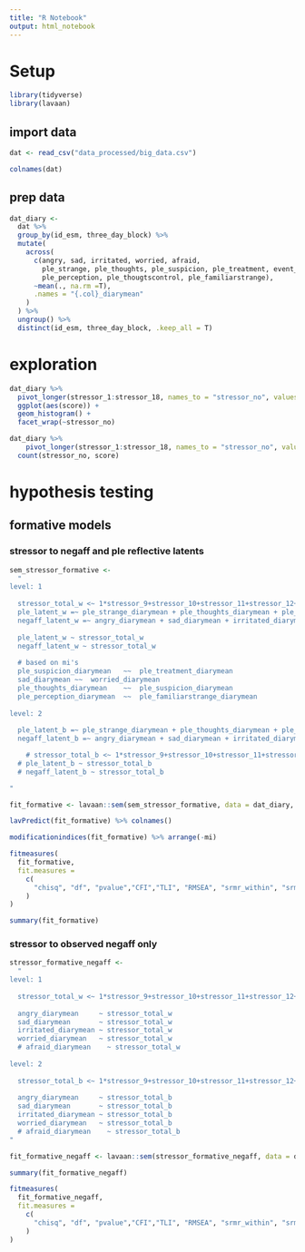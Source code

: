 ```yaml
---
title: "R Notebook"
output: html_notebook
---
```


# Setup

```r
library(tidyverse)
library(lavaan)
```

## import data

```r
dat <- read_csv("data_processed/big_data.csv")
```
```r
colnames(dat)
```
## prep data

```r
dat_diary <-
  dat %>% 
  group_by(id_esm, three_day_block) %>% 
  mutate(
    across(
      c(angry, sad, irritated, worried, afraid,
        ple_strange, ple_thoughts, ple_suspicion, ple_treatment, event_pleasantness,
        ple_perception, ple_thougtscontrol, ple_familiarstrange),
      ~mean(., na.rm =T),
      .names = "{.col}_diarymean"
    )
  ) %>% 
  ungroup() %>% 
  distinct(id_esm, three_day_block, .keep_all = T)
```

# exploration

```r
dat_diary %>% 
  pivot_longer(stressor_1:stressor_18, names_to = "stressor_no", values_to = "score") %>% 
  ggplot(aes(score)) + 
  geom_histogram() + 
  facet_wrap(~stressor_no)

```


```r
dat_diary %>% 
    pivot_longer(stressor_1:stressor_18, names_to = "stressor_no", values_to = "score") %>% 
  count(stressor_no, score)
```


# hypothesis testing

## formative models

### stressor to negaff and ple reflective latents

```r
sem_stressor_formative <- 
  "
level: 1
  
  stressor_total_w <~ 1*stressor_9+stressor_10+stressor_11+stressor_12+stressor_13+stressor_15+stressor_16+stressor_17
  ple_latent_w =~ ple_strange_diarymean + ple_thoughts_diarymean + ple_suspicion_diarymean + ple_treatment_diarymean + ple_perception_diarymean + ple_thougtscontrol_diarymean + ple_familiarstrange_diarymean
  negaff_latent_w =~ angry_diarymean + sad_diarymean + irritated_diarymean + worried_diarymean
  
  ple_latent_w ~ stressor_total_w 
  negaff_latent_w ~ stressor_total_w 
  
  # based on mi's
  ple_suspicion_diarymean	~~	ple_treatment_diarymean
  sad_diarymean	~~	worried_diarymean
  ple_thoughts_diarymean	~~	ple_suspicion_diarymean
  ple_perception_diarymean	~~	ple_familiarstrange_diarymean
  
level: 2
  
  ple_latent_b =~ ple_strange_diarymean + ple_thoughts_diarymean + ple_suspicion_diarymean + ple_treatment_diarymean + ple_perception_diarymean + ple_thougtscontrol_diarymean + ple_familiarstrange_diarymean
  negaff_latent_b =~ angry_diarymean + sad_diarymean + irritated_diarymean + worried_diarymean

    # stressor_total_b <~ 1*stressor_9+stressor_10+stressor_11+stressor_12+stressor_13+stressor_15+stressor_16+stressor_17
  # ple_latent_b ~ stressor_total_b
  # negaff_latent_b ~ stressor_total_b

"

```

```r
fit_formative <- lavaan::sem(sem_stressor_formative, data = dat_diary, cluster = "id_esm", estimator = "ML")
```

```r
lavPredict(fit_formative) %>% colnames()
```


```r
modificationindices(fit_formative) %>% arrange(-mi)
```


```r
fitmeasures(
  fit_formative,
  fit.measures = 
    c(
      "chisq", "df", "pvalue","CFI","TLI", "RMSEA", "srmr_within", "srmr_between"
    )
)
```

```r
summary(fit_formative)
```


### stressor to observed negaff only

```r
stressor_formative_negaff <- 
  "
level: 1
  
  stressor_total_w <~ 1*stressor_9+stressor_10+stressor_11+stressor_12+stressor_13+stressor_15+stressor_16+stressor_17
  
  angry_diarymean     ~ stressor_total_w
  sad_diarymean       ~ stressor_total_w
  irritated_diarymean ~ stressor_total_w 
  worried_diarymean   ~ stressor_total_w 
  # afraid_diarymean    ~ stressor_total_w 
  
level: 2
  
  stressor_total_b <~ 1*stressor_9+stressor_10+stressor_11+stressor_12+stressor_13+stressor_15+stressor_16+stressor_17
  
  angry_diarymean     ~ stressor_total_b
  sad_diarymean       ~ stressor_total_b
  irritated_diarymean ~ stressor_total_b
  worried_diarymean   ~ stressor_total_b
  # afraid_diarymean    ~ stressor_total_b 
"

```

```r
fit_formative_negaff <- lavaan::sem(stressor_formative_negaff, data = dat_diary, cluster = "id_esm", estimator = "ML")
```

```r
summary(fit_formative_negaff)
```
```r
fitmeasures(
  fit_formative_negaff, 
  fit.measures = 
    c(
      "chisq", "df", "pvalue","CFI","TLI", "RMSEA", "srmr_within", "srmr_between"
    )
)
```

